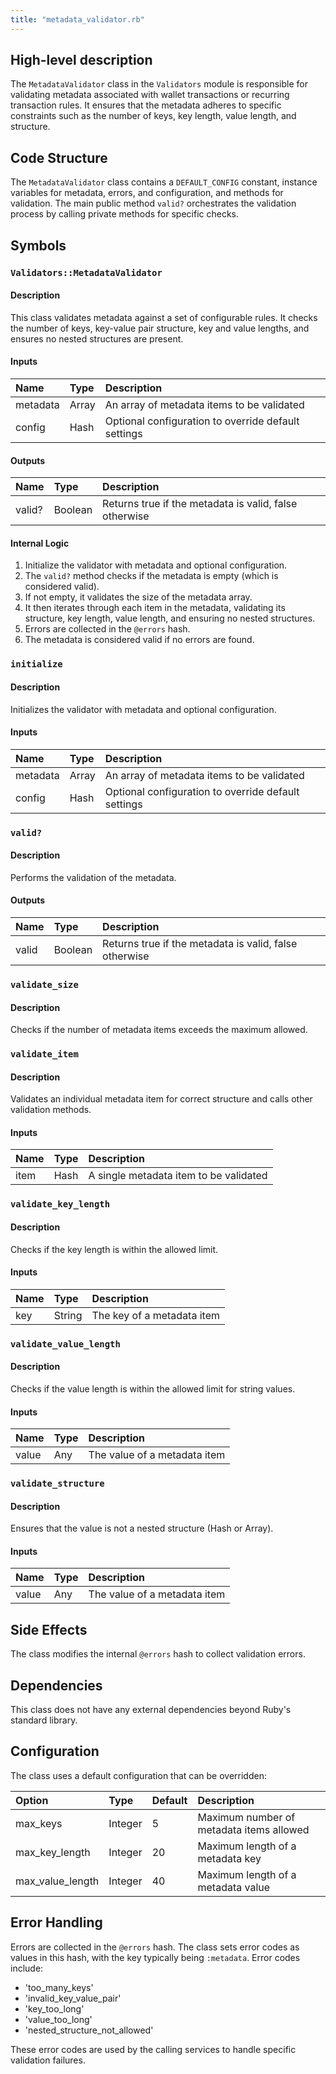 ```yaml
---
title: "metadata_validator.rb"
---
```


## High-level description
The `MetadataValidator` class in the `Validators` module is responsible for validating metadata associated with wallet transactions or recurring transaction rules. It ensures that the metadata adheres to specific constraints such as the number of keys, key length, value length, and structure.

## Code Structure
The `MetadataValidator` class contains a `DEFAULT_CONFIG` constant, instance variables for metadata, errors, and configuration, and methods for validation. The main public method `valid?` orchestrates the validation process by calling private methods for specific checks.

## Symbols

### `Validators::MetadataValidator`
#### Description
This class validates metadata against a set of configurable rules. It checks the number of keys, key-value pair structure, key and value lengths, and ensures no nested structures are present.

#### Inputs
| Name | Type | Description |
|:-----|:-----|:------------|
| metadata | Array | An array of metadata items to be validated |
| config | Hash | Optional configuration to override default settings |

#### Outputs
| Name | Type | Description |
|:-----|:-----|:------------|
| valid? | Boolean | Returns true if the metadata is valid, false otherwise |

#### Internal Logic
1. Initialize the validator with metadata and optional configuration.
2. The `valid?` method checks if the metadata is empty (which is considered valid).
3. If not empty, it validates the size of the metadata array.
4. It then iterates through each item in the metadata, validating its structure, key length, value length, and ensuring no nested structures.
5. Errors are collected in the `@errors` hash.
6. The metadata is considered valid if no errors are found.

### `initialize`
#### Description
Initializes the validator with metadata and optional configuration.

#### Inputs
| Name | Type | Description |
|:-----|:-----|:------------|
| metadata | Array | An array of metadata items to be validated |
| config | Hash | Optional configuration to override default settings |

### `valid?`
#### Description
Performs the validation of the metadata.

#### Outputs
| Name | Type | Description |
|:-----|:-----|:------------|
| valid | Boolean | Returns true if the metadata is valid, false otherwise |

### `validate_size`
#### Description
Checks if the number of metadata items exceeds the maximum allowed.

### `validate_item`
#### Description
Validates an individual metadata item for correct structure and calls other validation methods.

#### Inputs
| Name | Type | Description |
|:-----|:-----|:------------|
| item | Hash | A single metadata item to be validated |

### `validate_key_length`
#### Description
Checks if the key length is within the allowed limit.

#### Inputs
| Name | Type | Description |
|:-----|:-----|:------------|
| key | String | The key of a metadata item |

### `validate_value_length`
#### Description
Checks if the value length is within the allowed limit for string values.

#### Inputs
| Name | Type | Description |
|:-----|:-----|:------------|
| value | Any | The value of a metadata item |

### `validate_structure`
#### Description
Ensures that the value is not a nested structure (Hash or Array).

#### Inputs
| Name | Type | Description |
|:-----|:-----|:------------|
| value | Any | The value of a metadata item |

## Side Effects
The class modifies the internal `@errors` hash to collect validation errors.

## Dependencies
This class does not have any external dependencies beyond Ruby's standard library.

## Configuration
The class uses a default configuration that can be overridden:

| Option | Type | Default | Description |
|:-------|:-----|:--------|:------------|
| max_keys | Integer | 5 | Maximum number of metadata items allowed |
| max_key_length | Integer | 20 | Maximum length of a metadata key |
| max_value_length | Integer | 40 | Maximum length of a metadata value |

## Error Handling
Errors are collected in the `@errors` hash. The class sets error codes as values in this hash, with the key typically being `:metadata`. Error codes include:
- 'too_many_keys'
- 'invalid_key_value_pair'
- 'key_too_long'
- 'value_too_long'
- 'nested_structure_not_allowed'

These error codes are used by the calling services to handle specific validation failures.